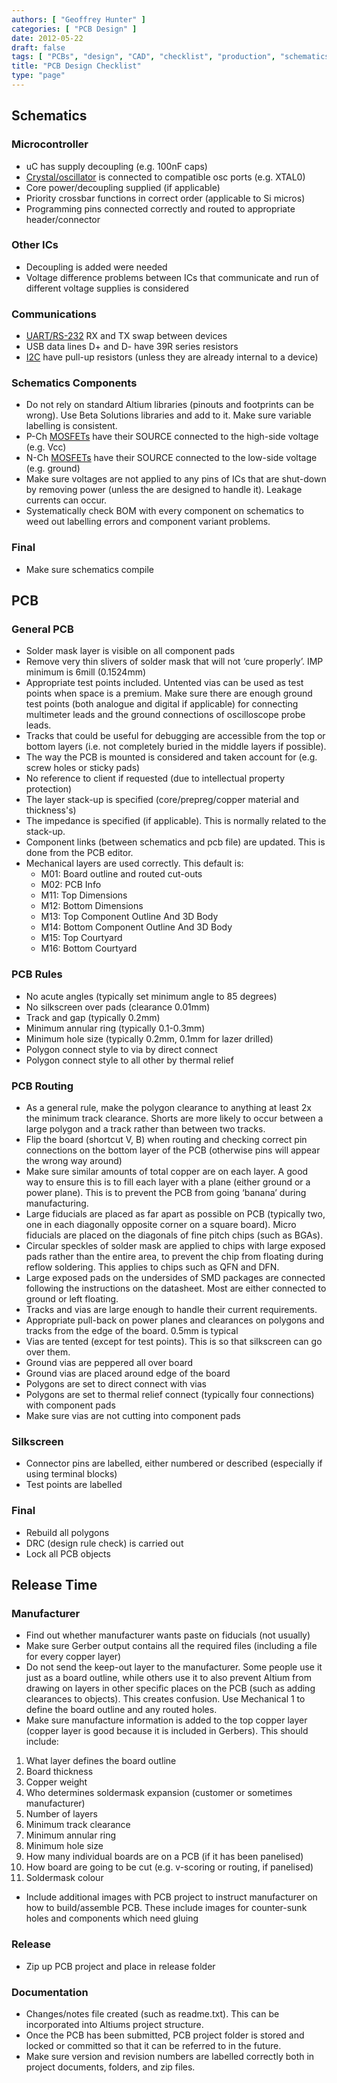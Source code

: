 ```yaml
---
authors: [ "Geoffrey Hunter" ]
categories: [ "PCB Design" ]
date: 2012-05-22
draft: false
tags: [ "PCBs", "design", "CAD", "checklist", "production", "schematics", "routings", "rules" ]
title: "PCB Design Checklist"
type: "page"
---
```



## Schematics

### Microcontroller

* uC has supply decoupling (e.g. 100nF caps)
* [Crystal/oscillator](/electronics/components/crystals/) is connected to compatible osc ports (e.g. XTAL0)
* Core power/decoupling supplied (if applicable)
* Priority crossbar functions in correct order (applicable to Si micros)
* Programming pins connected correctly and routed to appropriate header/connector

### Other ICs

* Decoupling is added were needed
* Voltage difference problems between ICs that communicate and run of different voltage supplies is considered

### Communications

* [UART/RS-232](/electronics/communication-protocols/uart-communication-protocol) RX and TX swap between devices
* USB data lines D+ and D- have 39R series resistors
* [I2C](/electronics/communication-protocols/i2c-communication-protocol/) have pull-up resistors (unless they are already internal to a device)

### Schematics Components

* Do not rely on standard Altium libraries (pinouts and footprints can be wrong). Use Beta Solutions libraries and add to it. Make sure variable labelling is consistent.
* P-Ch [MOSFETs](/electronics/components/transistors/mosfets/) have their SOURCE connected to the high-side voltage (e.g. Vcc)
* N-Ch [MOSFETs](/electronics/components/transistors/mosfets/) have their SOURCE connected to the low-side voltage (e.g. ground)
* Make sure voltages are not applied to any pins of ICs that are shut-down by removing power (unless the are designed to handle it). Leakage currents can occur.
* Systematically check BOM with every component on schematics to weed out labelling errors and component variant problems.

### Final

* Make sure schematics compile

## PCB

### General PCB

* Solder mask layer is visible on all component pads
* Remove very thin slivers of solder mask that will not ‘cure properly’. IMP minimum is 6mill (0.1524mm)
* Appropriate test points included. Untented vias can be used as test points when space is a premium. Make sure there are enough ground test points (both analogue and digital if applicable) for connecting multimeter leads and the ground connections of oscilloscope probe leads.
* Tracks that could be useful for debugging are accessible from the top or bottom layers (i.e. not completely buried in the middle layers if possible).
* The way the PCB is mounted is considered and taken account for (e.g. screw holes or sticky pads)
* No reference to client if requested (due to intellectual property protection)
* The layer stack-up is specified (core/prepreg/copper material and thickness's)
* The impedance is specified (if applicable). This is normally related to the stack-up.
* Component links (between schematics and pcb file) are updated. This is done from the PCB editor.
* Mechanical layers are used correctly. This default is:
    * M01: Board outline and routed cut-outs  
    * M02: PCB Info  
    * M11: Top Dimensions  
    * M12: Bottom Dimensions  
    * M13: Top Component Outline And 3D Body  
    * M14: Bottom Component Outline And 3D Body  
    * M15: Top Courtyard  
    * M16: Bottom Courtyard

### PCB Rules

* No acute angles (typically set minimum angle to 85 degrees)
* No silkscreen over pads (clearance 0.01mm)
* Track and gap (typically 0.2mm)
* Minimum annular ring (typically 0.1-0.3mm)
* Minimum hole size (typically 0.2mm, 0.1mm for lazer drilled)
* Polygon connect style to via by direct connect
* Polygon connect style to all other by thermal relief

### PCB Routing

* As a general rule, make the polygon clearance to anything at least 2x the minimum track clearance. Shorts are more likely to occur between a large polygon and a track rather than between two tracks.
* Flip the board (shortcut V, B) when routing and checking correct pin connections on the bottom layer of the PCB (otherwise pins will appear the wrong way around)
* Make sure similar amounts of total copper are on each layer. A good way to ensure this is to fill each layer with a plane (either ground or a power plane). This is to prevent the PCB from going ‘banana’ during manufacturing.
* Large fiducials are placed as far apart as possible on PCB (typically two, one in each diagonally opposite corner on a square board). Micro fiducials are placed on the diagonals of fine pitch chips (such as BGAs).
* Circular speckles of solder mask are applied to chips with large exposed pads rather than the entire area, to prevent the chip from floating during reflow soldering. This applies to chips such as QFN and DFN.
* Large exposed pads on the undersides of SMD packages are connected following the instructions on the datasheet. Most are either connected to ground or left floating.
* Tracks and vias are large enough to handle their current requirements.
* Appropriate pull-back on power planes and clearances on polygons and tracks from the edge of the board. 0.5mm is typical
* Vias are tented (except for test points). This is so that silkscreen can go over them.
* Ground vias are peppered all over board
* Ground vias are placed around edge of the board
* Polygons are set to direct connect with vias
* Polygons are set to thermal relief connect (typically four connections) with component pads
* Make sure vias are not cutting into component pads

### Silkscreen

* Connector pins are labelled, either numbered or described (especially if using terminal blocks)
* Test points are labelled

### Final

* Rebuild all polygons
* DRC (design rule check) is carried out
* Lock all PCB objects

## Release Time

### Manufacturer

* Find out whether manufacturer wants paste on fiducials (not usually)
* Make sure Gerber output contains all the required files (including a file for every copper layer)
* Do not send the keep-out layer to the manufacturer. Some people use it just as a board outline, while others use it to also prevent Altium from drawing on layers in other specific places on the PCB (such as adding clearances to objects). This creates confusion. Use Mechanical 1 to define the board outline and any routed holes.
* Make sure manufacture information is added to the top copper layer (copper layer is good because it is included in Gerbers). This should include:

1. What layer defines the board outline
2. Board thickness
3. Copper weight
4. Who determines soldermask expansion (customer or sometimes manufacturer)
5. Number of layers
6. Minimum track clearance
7. Minimum annular ring
8. Minimum hole size
9. How many individual boards are on a PCB (if it has been panelised)
10. How board are going to be cut (e.g. v-scoring or routing, if panelised)
11. Soldermask colour

* Include additional images with PCB project to instruct manufacturer on how to build/assemble PCB. These include images for counter-sunk holes and components which need gluing

### Release

* Zip up PCB project and place in release folder

### Documentation

* Changes/notes file created (such as readme.txt). This can be incorporated into Altiums project structure.
* Once the PCB has been submitted, PCB project folder is stored and locked or committed so that it can be referred to in the future.
* Make sure version and revision numbers are labelled correctly both in project documents, folders, and zip files.
